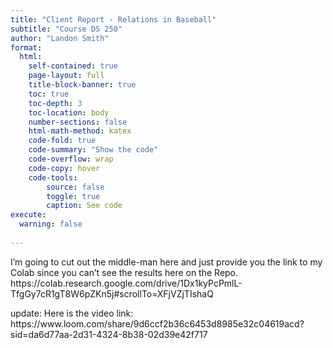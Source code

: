 ```yaml
---
title: "Client Report - Relations in Baseball"
subtitle: "Course DS 250"
author: "Landon Smith"
format:
  html:
    self-contained: true
    page-layout: full
    title-block-banner: true
    toc: true
    toc-depth: 3
    toc-location: body
    number-sections: false
    html-math-method: katex
    code-fold: true
    code-summary: "Show the code"
    code-overflow: wrap
    code-copy: hover
    code-tools:
        source: false
        toggle: true
        caption: See code
execute: 
  warning: false
    
---
```


I'm going to cut out the middle-man here and just provide you the link to my Colab since you can't see the results here on the Repo.
https://colab.research.google.com/drive/1Dx1kyPcPmlL-TfgGy7cR1gT8W6pZKn5j#scrollTo=XFjVZjTIshaQ

update: Here is the video link: https://www.loom.com/share/9d6ccf2b36c6453d8985e32c04619acd?sid=da6d77aa-2d31-4324-8b38-02d39e42f717
